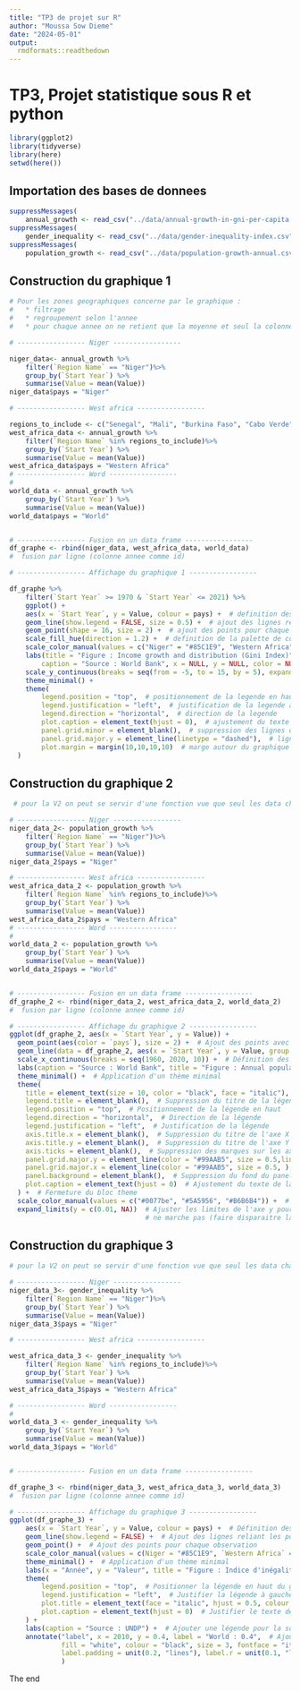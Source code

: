 ```yaml
---
title: "TP3 de projet sur R"
author: "Moussa Sow Dieme"
date: "2024-05-01"
output: 
  rmdformats::readthedown
---
```

# TP3, Projet statistique sous R et  python

```r

library(ggplot2)
library(tidyverse)
library(here)
setwd(here())

```
## Importation des bases de donnees

```r
suppressMessages(
	annual_growth <- read_csv("../data/annual-growth-in-gni-per-capita.csv"))
suppressMessages(
	gender_inequality <- read_csv("../data/gender-inequality-index.csv"))
suppressMessages(
	population_growth <- read_csv("../data/population-growth-annual.csv"))

```
## Construction du graphique 1

```r
# Pour les zones geographiques concerne par le graphique :
#	* filtrage
#	* regroupement selon l'annee
#	* pour chaque annee on ne retient que la moyenne et seul la colonne Values est retenu en plus de l'annee

# ----------------- Niger -----------------

niger_data<- annual_growth %>% 
	filter(`Region Name` == "Niger")%>%
	group_by(`Start Year`) %>%
	summarise(Value = mean(Value))
niger_data$pays = "Niger"

# ----------------- West africa -----------------

regions_to_include <- c("Senegal", "Mali", "Burkina Faso", "Cabo Verde", "Côte d’Ivoire", "Gambia", "Ghana", "Papua New Guinea","Guinea-Bissau", "Mauritania", "Nigeria", "Sierra Leone", "Togo", "Benin")
west_africa_data <- annual_growth %>% 
	filter(`Region Name` %in% regions_to_include)%>%
	group_by(`Start Year`) %>%
	summarise(Value = mean(Value))
west_africa_data$pays = "Western Africa"
# ----------------- Word -----------------
#  
world_data <- annual_growth %>%
	group_by(`Start Year`) %>%
	summarise(Value = mean(Value))
world_data$pays = "World"


# ----------------- Fusion en un data frame -----------------
df_graphe <- rbind(niger_data, west_africa_data, world_data) 
#  fusion par ligne (colonne annee comme id)
```


```r
# ----------------- Affichage du graphique 1 -----------------

df_graphe %>%
	filter(`Start Year` >= 1970 & `Start Year` <= 2021) %>%
	ggplot() +  
	aes(x = `Start Year`, y = Value, colour = pays) +  # definition des donnees et des esthetiques
	geom_line(show.legend = FALSE, size = 0.5) +  # ajout des lignes reliant les points
	geom_point(shape = 16, size = 2) +  # ajout des points pour chaque observation
	scale_fill_hue(direction = 1.2) +  # definition de la palette de couleurs pour remplir les formes geometriques
	scale_color_manual(values = c("Niger" = "#85C1E9", "Western Africa" = "#5B5B5C", "World" = "#B2BABB")) +  # definition des couleurs manuelles
	labs(title = "Figure : Income growth and distribution (Gini Index)",  # definition des titres des axes et du graphique
		caption = "Source : World Bank", x = NULL, y = NULL, color = NULL) +
	scale_y_continuous(breaks = seq(from = -5, to = 15, by = 5), expand = c(0, 0), limits = c(-7, 10)) +  # definition des etiquettes de l'axe y
	theme_minimal() +
	theme(
		legend.position = "top",  # positionnement de la legende en haut du graphique
		legend.justification = "left",  # justification de la legende a gauche
		legend.direction = "horizontal",  # direction de la legende
		plot.caption = element_text(hjust = 0),  # ajustement du texte de la legende
		panel.grid.minor = element_blank(),  # suppression des lignes de grille mineures
		panel.grid.major.y = element_line(linetype = "dashed"),  # lignes de grille majeures en pointilles
		plot.margin = margin(10,10,10,10)  # marge autour du graphique
  )
```

## Construction du graphique 2

```r

 # pour la V2 on peut se servir d'une fonction vue que seul les data changent

# ----------------- Niger -----------------
niger_data_2<- population_growth %>% 
	filter(`Region Name` == "Niger")%>%
	group_by(`Start Year`) %>%
	summarise(Value = mean(Value))
niger_data_2$pays = "Niger"

# ----------------- West africa -----------------
west_africa_data_2 <- population_growth %>% 
	filter(`Region Name` %in% regions_to_include)%>%
	group_by(`Start Year`) %>%
	summarise(Value = mean(Value))
west_africa_data_2$pays = "Western Africa"
# ----------------- Word -----------------
#  
world_data_2 <- population_growth %>%
	group_by(`Start Year`) %>%
	summarise(Value = mean(Value))
world_data_2$pays = "World"


# ----------------- Fusion en un data frame -----------------
df_graphe_2 <- rbind(niger_data_2, west_africa_data_2, world_data_2) 
#  fusion par ligne (colonne annee comme id)

```


```r

# ----------------- Affichage du graphique 2 -----------------
ggplot(df_graphe_2, aes(x = `Start Year`, y = Value)) +  
  geom_point(aes(color = `pays`), size = 2) +  # Ajout des points avec la couleur définie par "pays"
  geom_line(data = df_graphe_2, aes(x = `Start Year`, y = Value, group = `pays`, color = `pays`), size = 1, show.legend = FALSE) +  # Ajout des lignes pour chaque "pays"
  scale_x_continuous(breaks = seq(1960, 2020, 10)) +  # Définition des étiquettes de l'axe X
  labs(caption = "Source : World Bank", title = "Figure : Annual population growth (%)") +  # Définition des étiquettes du graphique
  theme_minimal() +  # Application d'un thème minimal
  theme(
    title = element_text(size = 10, color = "black", face = "italic"),  
    legend.title = element_blank(),  # Suppression du titre de la légende
    legend.position = "top",  # Positionnement de la légende en haut
    legend.direction = "horizontal",  # Direction de la légende
    legend.justification = "left",  # Justification de la légende
    axis.title.x = element_blank(),  # Suppression du titre de l'axe X
    axis.title.y = element_blank(),  # Suppression du titre de l'axe Y
    axis.ticks = element_blank(),  # Suppression des marques sur les axes
    panel.grid.major.y = element_line(color = "#99AAB5", size = 0.5,linetype = "dashed"), # Couleur et taille des lignes horizontales
    panel.grid.major.x = element_line(color = "#99AAB5", size = 0.5, ),  
    panel.background = element_blank(),  # Suppression du fond du panel
    plot.caption = element_text(hjust = 0)  # Ajustement du texte de la légende
  ) +  # Fermeture du bloc theme
  scale_color_manual(values = c("#0077be", "#5A5956", "#B6B6B4")) +  # Définition manuelle des couleurs de la légende
  expand_limits(y = c(0.01, NA))  # Ajuster les limites de l'axe y pour commencer légèrement au-dessus de zéro sans afficher explicitement la valeur 0
  								  # ne marche pas (faire disparaitre la valeur 0)
```

## Construction du graphique 3

```r

# pour la V2 on peut se servir d'une fonction vue que seul les data changent

# ----------------- Niger -----------------
niger_data_3<- gender_inequality %>% 
	filter(`Region Name` == "Niger")%>%
	group_by(`Start Year`) %>%
	summarise(Value = mean(Value))
niger_data_3$pays = "Niger"

# ----------------- West africa -----------------

west_africa_data_3 <- gender_inequality %>% 
	filter(`Region Name` %in% regions_to_include)%>%
	group_by(`Start Year`) %>%
	summarise(Value = mean(Value))
west_africa_data_3$pays = "Western Africa"

# ----------------- Word -----------------
#  
world_data_3 <- gender_inequality %>%
	group_by(`Start Year`) %>%
	summarise(Value = mean(Value))
world_data_3$pays = "World"


# ----------------- Fusion en un data frame -----------------

df_graphe_3 <- rbind(niger_data_3, west_africa_data_3, world_data_3) 
#  fusion par ligne (colonne annee comme id)

```


```r
# ----------------- Affichage du graphique 3 -----------------
ggplot(df_graphe_3) +  
    aes(x = `Start Year`, y = Value, colour = pays) +  # Définition des données et des esthétiques
    geom_line(show.legend = FALSE) +  # Ajout des lignes reliant les points
    geom_point() +  # Ajout des points pour chaque observation
    scale_color_manual(values = c(Niger = "#85C1E9", `Western Africa` = "#5B5B5C", World = "#B2BABB")) +  # Définition des couleurs manuelles
    theme_minimal() +  # Application d'un thème minimal
    labs(x = "Année", y = "Valeur", title = "Figure : Indice d'inégalité de genre") +  # Définition des titres des axes et du graphique
    theme(
        legend.position = "top",  # Positionner la légende en haut du graphique
        legend.justification = "left",  # Justifier la légende à gauche
        plot.title = element_text(face = "italic", hjust = 0.5, colour = "#0F4761"),# Personnaliser le style du titre du graphique
        plot.caption = element_text(hjust = 0)  # Justifier le texte de la légende à gauche
    ) +
    labs(caption = "Source : UNDP") +  # Ajouter une légende pour la source des données
    annotate("label", x = 2010, y = 0.4, label = "World : 0.4",  # Ajout de l'étiquette "World : 0.4"
             fill = "white", colour = "black", size = 3, fontface = "italic",
             label.padding = unit(0.2, "lines"), label.r = unit(0.1, "lines"), label.size = 0.2,
             )

```

The end